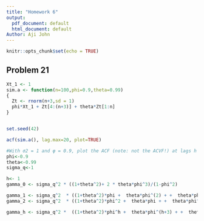 ```yaml
---
title: "Homework 6"
output:
  pdf_document: default
  html_document: default
Author: Aji John
---
```


```r
knitr::opts_chunk$set(echo = TRUE)
```

## Problem 21



```r
Xt_1 <- 1
sim.a <- function(n=100,phi=0.9,theta=0.99)
{
  Zt <- rnorm(n+3,sd = 1)
  phi*Xt_1 + Zt[4:(n+3)] + theta*Zt[1:n]
}


set.seed(42)

acf(sim.a(), lag.max=20, plot=TRUE)
```



```r
#With σ2 = 1 and φ = 0.9, plot the ACF (note: not the ACVF!) at lags h = 0,1,...,20 for θ set to 0.99, 0, −0.25, −0.5, −0.75 #and, finally, −0.99. Comment briefly on how these compare with the ACVFs shown in overheads IX–6, IX–8, IX–9, IX–10, IX–11 #and IX–13 for an ARMA(1,1) process with similar settings for σ2, φ and θ.
phi<-0.9
theta<-0.99
sigma_q<-1

h<- 1
gamma_0 <- sigma_q^2 * ((1+theta^2)+ 2 * theta*phi^3)/(1-phi^2)

gamma_1 <- sigma_q^2  * ((1+theta^2)*phi +  theta*phi^(2) + +  theta*phi^(4))/(1-phi^2)
gamma_2 <- sigma_q^2  * ((1+theta^2)*phi^2 +  theta*phi + +  theta*phi^(5))/(1-phi^2)

gamma_h <- sigma_q^2 *  ((1+theta^2)*phi^h +  theta*phi^(h+3) + +  theta*phi^(h-3))/(1-phi^2)
```
